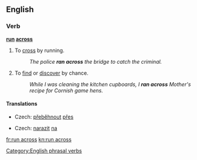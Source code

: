 ==English==

===Verb===
'''[[run]] [[across]]'''

# To [[cross]] by running.
#: ''The police '''ran across''' the bridge to catch the criminal.''
# {{idiom}} To [[find]] or [[discover]] by chance.
#: ''While I was cleaning the kitchen cupboards, I '''ran across''' Mother's recipe for Cornish game hens.''

====Translations====
{{trans-top|to cross by running}}
* Czech: [[přeběhnout]] [[přes]]
{{trans-mid}}
{{trans-bottom}}
{{trans-top|to find by chance}}
* Czech: [[narazit]] [[na]]
{{trans-mid}}
{{trans-bottom}}

[[Category:English phrasal verbs]]

[[fr:run across]]
[[kn:run across]]